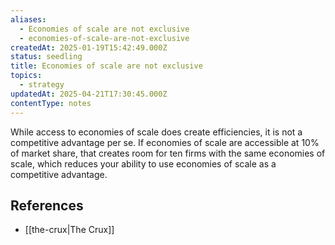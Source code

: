 ```yaml
---
aliases:
  - Economies of scale are not exclusive
  - economies-of-scale-are-not-exclusive
createdAt: 2025-01-19T15:42:49.000Z
status: seedling
title: Economies of scale are not exclusive
topics:
  - strategy
updatedAt: 2025-04-21T17:30:45.000Z
contentType: notes
---
```

While access to economies of scale does create efficiencies, it is not a competitive advantage per se. If economies of scale are accessible at 10% of market share, that creates room for ten firms with the same economies of scale, which reduces your ability to use economies of scale as a competitive advantage.

## References

- [[the-crux|The Crux]]
